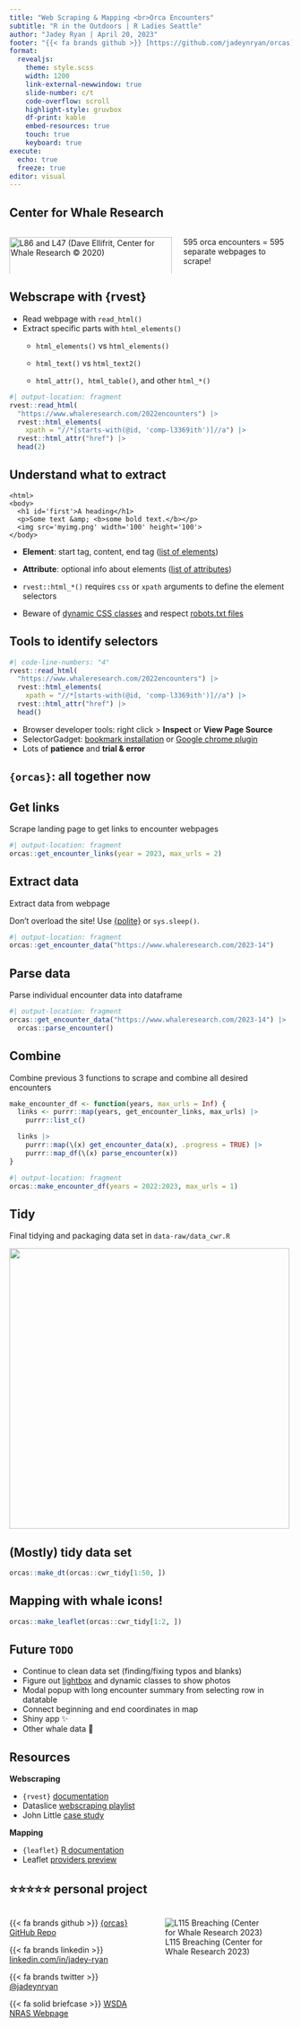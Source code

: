 ```yaml
---
title: "Web Scraping & Mapping <br>Orca Encounters"
subtitle: "R in the Outdoors | R Ladies Seattle"
author: "Jadey Ryan | April 20, 2023"
footer: "{{< fa brands github >}} [https://github.com/jadeynryan/orcas](https://github.com/jadeynryan/orcas)"
format: 
  revealjs:
    theme: style.scss
    width: 1200
    link-external-newwindow: true
    slide-number: c/t
    code-overflow: scroll
    highlight-style: gruvbox
    df-print: kable
    embed-resources: true
    touch: true
    keyboard: true
execute: 
  echo: true
  freeze: true
editor: visual
---
```


## Center for Whale Research

::: columns
::: {.column width="60%"}
[![L86 and L47 (Dave Ellifrit, Center for Whale Research © 2020)](img/L86_L47_DEllifrit_2020.webp){fig-alt="L86 and L47 displaying their right saddle patch  (Dave Ellifrit, Center for Whale Research © 2020)" fig-align="left" width="100%"}](https://www.whaleresearch.com/post/socialcircles)
:::

::: {.column .fragment width="40%"}
595 orca encounters = 595 separate webpages to scrape!
:::
:::

## Webscrape with {rvest}

-   Read webpage with `read_html()`
-   Extract specific parts with `html_elements()`
    -   `html_elements()` vs `html_elements()`

    -   `html_text()` vs `html_text2()`

    -   `html_attr(), html_table()`, and other `html_*()`

```r
#| output-location: fragment
rvest::read_html(
  "https://www.whaleresearch.com/2022encounters") |>
  rvest::html_elements(
    xpath = "//*[starts-with(@id, 'comp-l3369ith')]//a") |>
  rvest::html_attr("href") |> 
  head(2)
```

## Understand what to extract

<!-- -->

    <html>
    <body>
      <h1 id='first'>A heading</h1>
      <p>Some text &amp; <b>some bold text.</b></p>
      <img src='myimg.png' width='100' height='100'>
    </body>

-   **Element**: start tag, content, end tag ([list of elements](https://www.w3schools.com/tags/default.asp))

-   **Attribute**: optional info about elements ([list of attributes](https://www.w3schools.com/tags/ref_attributes.asp))

-   `rvest::html_*()` requires `css` or `xpath` arguments to define the element selectors

-   Beware of [dynamic CSS classes](https://r4ds.hadley.nz/webscraping.html#dynamic-sites) and respect [robots.txt files](https://developers.google.com/search/docs/crawling-indexing/robots/intro)

## Tools to identify selectors

```r
#| code-line-numbers: "4"
rvest::read_html(
  "https://www.whaleresearch.com/2022encounters") |>
  rvest::html_elements(
    xpath = "//*[starts-with(@id, 'comp-l3369ith')]//a") |>
  rvest::html_attr("href") |> 
  head()
```

::: incremental
-   Browser developer tools: right click \> **Inspect** or **View Page Source**
-   SelectorGadget: [bookmark installation](https://rvest.tidyverse.org/articles/selectorgadget.html) or [Google chrome plugin](https://chrome.google.com/webstore/detail/selectorgadget/mhjhnkcfbdhnjickkkdbjoemdmbfginb?hl=en)
-   Lots of **patience** and **trial & error**
:::

## `{orcas}`: all together now

::: panel-tabset
## Get links

Scrape landing page to get links to encounter webpages

```r
#| output-location: fragment
orcas::get_encounter_links(year = 2023, max_urls = 2)
```

## Extract data

Extract data from webpage

Don't overload the site! Use [{polite}](https://dmi3kno.github.io/polite/) or `sys.sleep()`.

```r
#| output-location: fragment
orcas::get_encounter_data("https://www.whaleresearch.com/2023-14")
```

## Parse data

Parse individual encounter data into dataframe

```r
#| output-location: fragment
orcas::get_encounter_data("https://www.whaleresearch.com/2023-14") |>
  orcas::parse_encounter()
```

## Combine

Combine previous 3 functions to scrape and combine all desired encounters

```r
make_encounter_df <- function(years, max_urls = Inf) {
  links <- purrr::map(years, get_encounter_links, max_urls) |>
    purrr::list_c()

  links |>
    purrr::map(\(x) get_encounter_data(x), .progress = TRUE) |>
    purrr::map_df(\(x) parse_encounter(x))
}
```

```r
#| output-location: fragment
orcas::make_encounter_df(years = 2022:2023, max_urls = 1)
```

## Tidy

Final tidying and packaging data set in `data-raw/data_cwr.R`

![](img/hex.png){fig-align="center" width="500"}
:::

## (Mostly) tidy data set

```r
orcas::make_dt(orcas::cwr_tidy[1:50, ])
```

## Mapping with whale icons!

```r
orcas::make_leaflet(orcas::cwr_tidy[1:2, ])
```

## Future `TODO`

-   Continue to clean data set (finding/fixing typos and blanks)
-   Figure out [lightbox](https://www.whaleresearch.com/2023-14?lightbox=dataItem-lg9hv0j5) and dynamic classes to show photos
-   Modal popup with long encounter summary from selecting row in datatable
-   Connect beginning and end coordinates in map
-   Shiny app ✨
-   Other whale data 🐋

## Resources

**Webscraping**

-   `{rvest}` [documentation](https://rvest.tidyverse.org/index.html)
-   Dataslice [webscraping playlist](https://www.youtube.com/playlist?list=PLr5uaPu5L7xLEclrT0-2TWAz5FTkfdUiW)
-   John Little [case study](https://www.youtube.com/watch?v=8ISc8V9GDAg)

**Mapping**

-   `{leaflet}` [R documentation](https://rstudio.github.io/leaflet/)
-   Leaflet [providers preview](https://leaflet-extras.github.io/leaflet-providers/preview/)

## ⭐⭐⭐⭐⭐       personal project

::: columns
::: {.column width="45%"}

{{< fa brands github >}} [{orcas} GitHub Repo](https://github.com/jadeynryan/orcas)

{{< fa brands linkedin >}} [linkedin.com/in/jadey-ryan](https://www.linkedin.com/in/jadey-ryan)

{{< fa brands twitter >}} [@jadeynryan](https://twitter.com/jadeynryan)

{{< fa solid briefcase >}} [WSDA NRAS Webpage](https://agr.wa.gov/agscience)
:::

::: {.column width="55%"}
![L115 Breaching (Center for Whale Research 2023)](img/L115_2023.webp){fig-alt="L115 Breaching (Center for Whale Research 2023)"}
:::
:::
